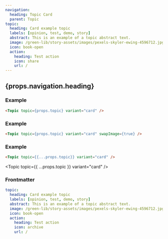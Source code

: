 ```yaml
---
navigation:
  heading: Topic Card
  parent: Topic
topic:
  heading: Card example topic
  labels: [opinion, test, demo, story]
  abstract: This is an example of a topic abstract text.
  image: /green-lib/story-assets/images/pexels-skyler-ewing-4596712.jpg
  icon: book-open
  action:
    heading: Test action
    icon: share
    url: /
---
```



## {props.navigation.heading}

### Example

```html
<Topic topic={props.topic} variant="card" />
```

<Topic topic={props.topic} variant="card" />

### Example

```html
<Topic topic={props.topic} variant="card" swapImage={true} />
```

<Topic topic={props.topic} variant="card" swapImage={true} />

### Example

```html
<Topic topic={{...props.topic}} variant="card" />
```

<Topic topic={{ ...props.topic }} variant="card" />

### Frontmatter

```yaml
topic:
  heading: Card example topic
  labels: [opinion, test, demo, story]
  abstract: This is an example of a topic abstract text.
  image: /green-lib/story-assets/images/pexels-skyler-ewing-4596712.jpg
  icon: book-open
  action:
    heading: Test action
    icon: archive
    url: /
```
